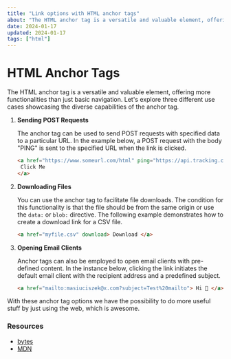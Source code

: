 ```yaml
---
title: "Link options with HTML anchor tags"
about: "The HTML anchor tag is a versatile and valuable element, offering more functionalities than just basic navigation. Let's explore three different use cases showcasing the diverse capabilities of the anchor tag."
date: 2024-01-17
updated: 2024-01-17
tags: ["html"]
---
```


# HTML Anchor Tags

The HTML anchor tag is a versatile and valuable element, offering more functionalities than just basic navigation. Let's explore three different use cases showcasing the diverse capabilities of the anchor tag.

1. **Sending POST Requests**

   The anchor tag can be used to send POST requests with specified data to a particular URL. In the example below, a POST request with the body "PING" is sent to the specified URL when the link is clicked.

   ```html
   <a href="https://www.someurl.com/html" ping="https://api.tracking.com">
   	Click Me
   </a>
   ```

2. **Downloading Files**

   You can use the anchor tag to facilitate file downloads. The condition for this functionality is that the file should be from the same origin or use the `data:` or `blob:` directive. The following example demonstrates how to create a download link for a CSV file.

   ```html
   <a href="myfile.csv" download> Download </a>
   ```

3. **Opening Email Clients**

   Anchor tags can also be employed to open email clients with pre-defined content. In the instance below, clicking the link initiates the default email client with the recipient address and a predefined subject.

   ```html
   <a href="mailto:masiuciszek@x.com?subject=Test%20mailto"> Hi 👋 </a>
   ```

With these anchor tag options we have the possibility to do more useful stuff by just using the web, which is awesome.

### Resources

- [bytes](https://bytes.dev/)
- [MDN](https://developer.mozilla.org/en-US/)
